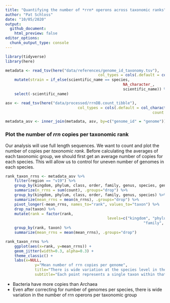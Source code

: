 ```yaml
---
title: "Quantifying the number of *rrn* operons across taxonomic ranks"
author: "Pat Schloss"
date: "10/05/2020"
output:
  github_document:
    html_preview: false
editor_options:
  chunk_output_type: console
---
```


```r
library(tidyverse)
library(here)

metadata <- read_tsv(here("data/references/genome_id_taxonomy.tsv"),
										 col_types = cols(.default = col_character())) %>%
	mutate(strain = if_else(scientific_name == species,
													NA_character_,
													scientific_name)) %>%
	select(-scientific_name)

asv <- read_tsv(here("data/processed/rrnDB.count_tibble"),
								col_types = cols(.default = col_character(),
																 count = col_integer()))

metadata_asv <- inner_join(metadata, asv, by=c("genome_id" = "genome"))
```


### Plot the number of *rrn* copies per taxonomic rank

Our analysis will use full length sequences. We want to count and plot the number of copies per *taxonomic rank*. Before calculating the averages of each taxonomic group, we should first get an average number of copies for each species. This will allow us to control for uneven number of genomes in each species.

```r
rank_taxon_rrns <- metadata_asv %>%
	filter(region == "v19") %>%
	group_by(kingdom, phylum, class, order, family, genus, species, genome_id) %>%
	summarize(n_rrns = sum(count), .groups="drop") %>% 
	group_by(kingdom, phylum, class, order, family, genus, species) %>%
	summarize(mean_rrns = mean(n_rrns), .groups="drop") %>% 
	pivot_longer(-mean_rrns, names_to="rank", values_to="taxon") %>%
	drop_na(taxon) %>%
	mutate(rank = factor(rank,
											 levels=c("kingdom", "phylum", "class", "order",
											 				 "family", "genus", "species", "strain"))) %>%
	group_by(rank, taxon) %>%
	summarize(mean_rrns = mean(mean_rrns), .groups="drop")

rank_taxon_rrns %>%
	ggplot(aes(x=rank, y=mean_rrns)) + 
	geom_jitter(width=0.3, alpha=0.3) +
	theme_classic() +
	labs(x=NULL, 
			 y="Mean number of rrn copies per genome",
			 title="There is wide variation at the species level in the number of rrn copies",
			 subtitle="Each point represents a single taxon within that rank, numbers based on\nan average species copy number")
```

* Bacteria have more copies than Archaea
* Even after correcting for number of genomes per species, there is wide variation in the number of rrn operons per taxonomic group
